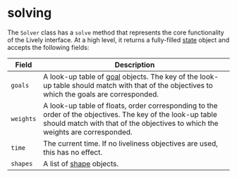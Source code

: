 # solving

The `Solver` class has a `solve` method that represents the core functionality of the Lively interface. At a high level, it returns a fully-filled [state](../../state) object and accepts the following fields:

| Field | Description |
| --- | --- | 
|`goals`|A look-up table of [goal](../../Goals/goal) objects. The key of the look-up table should match with that of the objectives to which the goals are corresponded.|
|`weights`|A look-up table of floats, order corresponding to the order of the objectives. The key of the look-up table should match with that of the objectives to which the weights are corresponded.|
|`time`|The current time. If no liveliness objectives are used, this has no effect.|
|`shapes`|A list of [shape](../../shapes) objects.|



